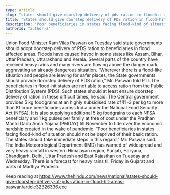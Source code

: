 ```yaml
---
type: article
slug: "states-should-give-doorstep-delivery-of-pds-ration-in-floodhit-areas-paswan"
title: "States should give doorstep delivery of PDS ration in flood-hit areas: Paswan"
description: "Poor beneficiaries in states facing flood-kind of situation should not be deprived of their basic ration, says the Union Food Minister"
authorId: "author-2"
---
```


Union Food Minister Ram Vilas Paswan on Tuesday said state governments should adopt doorstep delivery of PDS ration to beneficiaries in flood affected areas.
 Floods have caused havoc in some states like Assam, Bihar, Uttar Pradesh, Uttarakhand and Kerala. Several parts of the country have received heavy rains and many rivers are flowing above the danger mark, aggravating an already dangerous situation.
“Wherever there is a flood-like situation and people are leaving for safer places, the State governments should provide doorstep delivery of PDS ration,” Mr. Paswan told PTI.
 The beneficiaries in flood-hit states are not able to access ration from the Public Distribution System (PDS). Such states should at least ensure doorstep delivery of ration in these difficult times, he said.
 The Central government provides 5 kg foodgrains at an highly subsidised rate of ₹1-3 per kg to more than 81 crore beneficiaries across India under the National Food Security Act (NFSA).
 It is also supplying additional 5 kg foodgrains to each NFSA beneficiary and 1 kg pulses per family at free of cost under the Pradhan Mantri Garib Anna Yojana (PMGAY) till November to tide over the economic hardship created in the wake of 
 pandemic.
“Poor beneficiaries in states facing flood-kind of situation should not be deprived of their basic ration. The states should take immediate steps in this regard,” Mr. Paswan said.
 The India Meteorological Department (IMD) has warned of widespread and very heavy rainfall in western Himalayan region, Punjab, Haryana, Chandigarh, Delhi, Uttar Pradesh and East Rajasthan on Tuesday and Wednesday. There is a forecast for heavy rains till Friday in Gujarat and parts of Madhya Pradesh. 

Keep reading at https://www.thehindu.com/news/national/states-should-give-doorstep-delivery-of-pds-ration-in-flood-hit-areas-paswan/article32326336.ece
